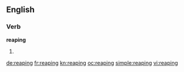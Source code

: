 ==English==

===Verb===
'''reaping'''

# {{present participle of|reap}}

[[de:reaping]]
[[fr:reaping]]
[[kn:reaping]]
[[oc:reaping]]
[[simple:reaping]]
[[vi:reaping]]